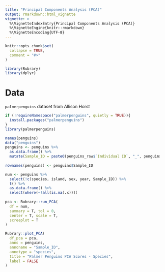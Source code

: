 ```yaml
---
title: "Principal Components Analysis (PCA)"
output: rmarkdown::html_vignette
vignette: >
  %\VignetteIndexEntry{Principal Components Analysis (PCA)}
  %\VignetteEngine{knitr::rmarkdown}
  %\VignetteEncoding{UTF-8}
---
```


```r
knitr::opts_chunk$set(
  collapse = TRUE,
  comment = "#>"
)
```

```r
library(Rubrary)
library(dplyr)
```

# Data

`palmerpenguins` dataset from Allison Horst

```r
if (!requireNamespace("palmerpenguins", quietly = TRUE)){
  install.packages("palmerpenguins")
}
library(palmerpenguins)

names(penguins)
data("penguins")
penguins <- penguins %>%
  as.data.frame() %>%
  mutate(Sample_ID = paste0(penguins_raw$`Individual ID`, "_", penguins_raw$`Sample Number`))
  
rownames(penguins) <- penguins$Sample_ID
```

```r
num <- penguins %>%
  select(!c(species, island, sex, year, Sample_ID)) %>%
  t() %>%
  as.data.frame() %>%
  select(where(~!all(is.na(.x))))
  
pca <- Rubrary::run_PCA(
  df = num,
  summary = T, tol = 0,
  center = T, scale = T,
  screeplot = T
)
```


```r
Rubrary::plot_PCA(
  df_pca = pca,
  anno = penguins,
  annoname = "Sample_ID",
  annotype = "species",
  title = "Palmer Penguins PCA Scores - Species",
  label = FALSE
)
```

